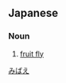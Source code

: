 ==Japanese==
{{ja-kanjitab|み|はえ|k2=ばえ|r=y|yomi=k}}

===Noun===
{{ja-noun|kyu=実蠅|みばえ|ミバエ}}

# [[fruit fly]] {{gloss|Tephritidae}}

[[Category:ja:Insects|みばえ]]